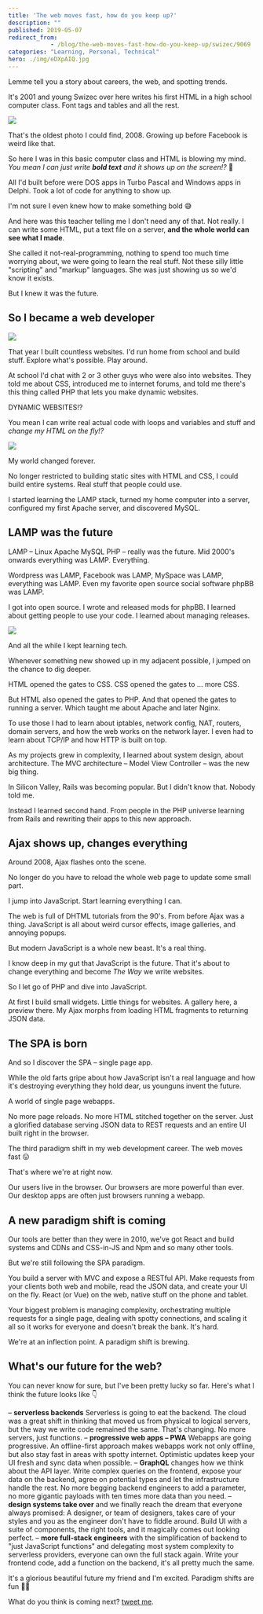 ```yaml
---
title: 'The web moves fast, how do you keep up?'
description: ""
published: 2019-05-07
redirect_from: 
            - /blog/the-web-moves-fast-how-do-you-keep-up/swizec/9069
categories: "Learning, Personal, Technical"
hero: ./img/eDXpAIQ.jpg
---
```

Lemme tell you a story about careers, the web, and spotting trends.





It's 2001 and young Swizec over here writes his first HTML in a high school computer class. Font tags and tables and all the rest.



![](./img/eDXpAIQ.jpg)



That's the oldest photo I could find, 2008. Growing up before Facebook is weird like that.



So here I was in this basic computer class and HTML is blowing my mind. _You mean I can just write <b>bold text</b> and it shows up on the screen!?_ 🤯



All I'd built before were DOS apps in Turbo Pascal and Windows apps in Delphi. Took a lot of code for anything to show up.



I'm not sure I even knew how to make something bold 😅



And here was this teacher telling me I don't need any of that. Not really. I can write some HTML, put a text file on a server, **and the whole world can see what I made**.



She called it not-real-programming, nothing to spend too much time worrying about, we were going to learn the real stuff. Not these silly little "scripting" and "markup" languages. She was just showing us so we'd know it exists.



But I knew it was the future.



## So I became a web developer



![](./img/system-files-5464be-25342b82b69f000b5c-h_1024,dpr_2-pjpjdabomb_4u2cGIFSconstruction.gif)



That year I built countless websites. I'd run home from school and build stuff. Explore what's possible. Play around.



At school I'd chat with 2 or 3 other guys who were also into websites. They told me about CSS, introduced me to internet forums, and told me there's this thing called PHP that lets you make dynamic websites.



DYNAMIC WEBSITES!?



You mean I can write real actual code with loops and variables and stuff and _change my HTML on the fly!?_



![](./img/media-xB1RqLGoBNh3W-giphy.gif)



My world changed forever.



No longer restricted to building static sites with HTML and CSS, I could build entire systems. Real stuff that people could use.



I started learning the LAMP stack, turned my home computer into a server, configured my first Apache server, and discovered MySQL.



## LAMP was the future



LAMP – Linux Apache MySQL PHP – really was the future. Mid 2000's onwards everything was LAMP. Everything.



Wordpress was LAMP, Facebook was LAMP, MySpace was LAMP, everything was LAMP. Even my favorite open source social software phpBB was LAMP.



I got into open source. I wrote and released mods for phpBB. I learned about getting people to use your code. I learned about managing releases.



![](./img/vA7WjXd.png)



And all the while I kept learning tech.



Whenever something new showed up in my adjacent possible, I jumped on the chance to dig deeper.



HTML opened the gates to CSS. CSS opened the gates to ... more CSS.



But HTML also opened the gates to PHP. And that opened the gates to running a server. Which taught me about Apache and later Nginx.



To use those I had to learn about iptables, network config, NAT, routers, domain servers, and how the web works on the network layer. I even had to learn about TCP/IP and how HTTP is built on top.



As my projects grew in complexity, I learned about system design, about architecture. The MVC architecture – Model View Controller – was the new big thing.



In Silicon Valley, Rails was becoming popular. But I didn't know that. Nobody told me.



Instead I learned second hand. From people in the PHP universe learning from Rails and rewriting their apps to this new approach.



## Ajax shows up, changes everything



Around 2008, Ajax flashes onto the scene.



No longer do you have to reload the whole web page to update some small part.



I jump into JavaScript. Start learning everything I can.



The web is full of DHTML tutorials from the 90's. From before Ajax was a thing. JavaScript is all about weird cursor effects, image galleries, and annoying popups.



But modern JavaScript is a whole new beast. It's a real thing.



I know deep in my gut that JavaScript is the future. That it's about to change everything and become _The Way_ we write websites.



So I let go of PHP and dive into JavaScript.



At first I build small widgets. Little things for websites. A gallery here, a preview there. My Ajax morphs from loading HTML fragments to returning JSON data.



## The SPA is born



And so I discover the SPA – single page app.



While the old farts gripe about how JavaScript isn't a real language and how it's destroying everything they hold dear, us younguns invent the future.



A world of single page webapps.



No more page reloads. No more HTML stitched together on the server. Just a glorified database serving JSON data to REST requests and an entire UI built right in the browser.



The third paradigm shift in my web development career. The web moves fast 😛



That's where we're at right now.



Our users live in the browser. Our browsers are more powerful than ever. Our desktop apps are often just browsers running a webapp.



## A new paradigm shift is coming



Our tools are better than they were in 2010, we've got React and build systems and CDNs and CSS-in-JS and Npm and so many other tools.



But we're still following the SPA paradigm.



You build a server with MVC and expose a RESTful API. Make requests from your clients both web and mobile, read the JSON data, and create your UI on the fly. React (or Vue) on the web, native stuff on the phone and tablet.



Your biggest problem is managing complexity, orchestrating multiple requests for a single page, dealing with spotty connections, and scaling it all so it works for everyone and doesn't break the bank. It's hard.



We're at an inflection point. A paradigm shift is brewing.



## What's our future for the web?



You can never know for sure, but I've been pretty lucky so far. Here's what I think the future looks like 👇



– **serverless backends** Serverless is going to eat the backend. The cloud was a great shift in thinking that moved us from physical to logical servers, but the way we write code remained the same. That's changing. No more servers, just functions. – **progressive web apps – PWA** Webapps are going progressive. An offline-first approach makes webapps work not only offline, but also stay fast in areas with spotty internet. Optimistic updates keep your UI fresh and sync data when possible. – **GraphQL** changes how we think about the API layer. Write complex queries on the frontend, expose your data on the backend, agree on potential types and let the infrastructure handle the rest. No more begging backend engineers to add a parameter, no more gigantic payloads with ten times more data than you need. – **design systems take over** and we finally reach the dream that everyone always promised: A designer, or team of designers, takes care of your styles and you as the engineer don't have to fiddle around. Build UI with a suite of components, the right tools, and it magically comes out looking perfect. – **more full-stack engineers** with the simplification of backend to "just JavaScript functions" and delegating most system complexity to serverless providers, everyone can own the full stack again. Write your frontend code, add a function on the backend, it's all pretty much the same.



It's a glorious beautiful future my friend and I'm excited. Paradigm shifts are fun 🏄‍♀️



What do you think is coming next? [tweet me](https://twitter.com/swizec).